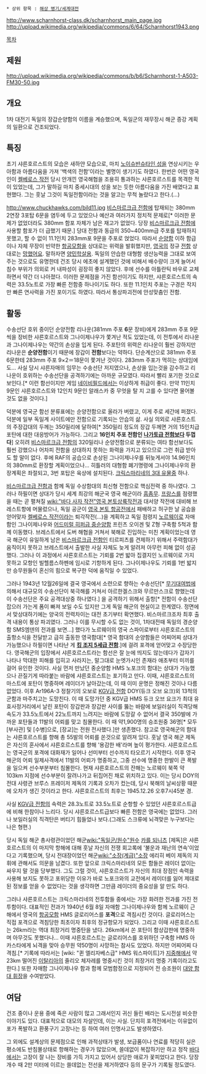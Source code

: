  * 상위 항목 : [[해상 병기/세계대전]]

http://www.scharnhorst-class.dk/scharnhorst_main_page.jpg
http://upload.wikimedia.org/wikipedia/commons/6/64/Scharnhorst1943.png

[[목차]]

== 제원 ==
http://upload.wikimedia.org/wikipedia/commons/b/b6/Scharnhorst-1-A503-FM30-50.jpg

== 개요 ==
1차 대전기 독일의 장갑순양함의 이름을 계승했으며, 독일군의 재무장시 해군 증강 계획의 일환으로 건조되었다.

== 특징 ==
초기 샤른호르스트의 모습은 새하얀 모습으로, 마치 [[노이슈반슈타인 성]]을 연상시키는 우아함과 아름다움을 가져 '백색의 전함'이라는 별명이 생기기도 하였다. 한번은 어떤 영국인이 [[켈베로스 작전]] 당시 안개낀 영국해협을 조용히 통과하는 샤른호르스트를 목격한 적이 있었는데, 그가 말하길 마치 중세시대의 성을 보는 듯한 아름다움을 가진 배였다고 표현했다. 그는 훗날 그것이 독일전함이라는 것을 알고는 무척 놀랐다고 한다.(...)

http://www.chuckhawks.com/bild11.jpg
[[비스마르크급 전함]]에 탑재되는 380mm 2연장 3포탑 6문을 염두에 두고 있었으나 예산과 여러가지 정치적 문제로[* 이러한 문제가 없었더라도 380mm 함포 자체가 남은 재고가 없었다. 당장 [[비스마르크급 전함]]에 사용할 함포가 더 급했기 때문.] 당대 전함과 동급의 350~400mm급 주포를 탑재하지 못했고, 할 수 없이 11.1인치 283mm포 9문을 주포로 얹었다. 따라서 [[순양함]] 이하 함급이나 자체 무장이 빈약한 [[항공모함]]을 상대로는 위력을 발휘했지만, [[영국]]의 정규 [[전함]] 상대로는 [[망했어요]]. 말하자면 [[양민학살]]용. 독일의 안습한 대형함 생산능력을 그대로 보여주는 것으로도 유명한데 건조 당시 에초에 설계했던 것에 비해서 배수량이 크게 늘어서 침수 부위가 의외로 커 내파성이 굉장히 좋지 않았다. 후에 선수를 아틀란틱 바우로 교체하면서 약간 더 나아졌다. 이러한 문제점을 가진 함선이기도 하지만, 샤른호르스트의 속력은 33.5노트로 가장 빠른 전함중 하나이기도 하다. 또한 11.1인치 주포는 구경은 작지만 빠른 연사력을 가진 포이기도 하였다. 따라서 통상파괴전에 안성맞춤인 전함.

== 활동 ==
수송선단 호위 중이던 순양전함 리나운(381mm 주포 '''6'''문 장비)에게 283mm 주포 9문씩을 장비한 샤른호르스트와 그나이제나우가 쫓겨난 적도 있었는데, 이 전투에서 리나운과 그나이제나우는 약간의 손상을 입게 된다. 주포탄의 위력은 리나운이 훨씬 강하지만 리나운은 '''순양전함'''이기 때문에 장갑이 '''전함'''보다는 약하다. 단순계산으로 381mm 주포 6문한테 283mm 주포 9×2＝18문이 쫓겨난 것이다. 283mm 주포가 먹히는 상대임에도... 사실 당시 샤른자매의 임무는 수송선단 저지였으나, 손상을 입는것을 감수하고 리나운이 호위하는 수송선단을 공격하기에는 아까운 규모였다. 따라서 빨리 포기한 것으로 보인다.[* 이런 함선이지만 게임 [[네이비필드]]에서는 이상하게 취급이 좋다. 만약 11인치 9문인 샤른호르스트와 12인치 9문인 알래스카 중 무엇을 탈 지 고를 수 있다면 물어볼 것도 없을 것이다.] 

덕분에 영국군 함선 분류표에는 순양전함으로 올라가 버렸고, 이게 주로 세간에 퍼졌다. 덕분에 일부 독일계 사이트에만 전함으로 기록되는 안습의 삶. 사실 의외로 샤른호스트의 주장갑대의 두께는 350밀리에 달하여[* 350밀리 정도의 장갑 두께면 거의 15인치급 포탄에 대한 대응방어가 가능하다. 그리고 '''16인치 주포 전함인 [[나가토급 전함]]보다 두껍다'''] 오히려 [[비스마르크급 전함]]의 320밀리나 순양전함으로 분류되는 여타 함선보다도 훨씬 강했으나 어차피 전함을 상대하지 못하는 화력을 가지고 있으므로 그런 취급 받아도 할 말이 없다. 후에 RAF의 공습으로 손상된 그나이제나우를 뒤늦게서야 14.96인치의 380mm로 환장할 계획이었으나... 히틀러의 대형함 폐기명령에 그나이제나우의 환장계획은 좌절되고, 3번 포탑은 육상에 설치된다. [[크릭스마리네의 3대 유물]]중 하나.

[[비스마르크급 전함]]과 함께 독일 수상함대의 최신형 전함으로 핵심전력 중 하나였다. 그러나 하필이면 상대가 당시 세계 최강의 해군국 영국 해군이라 [[흠좀무]]. [[프랑스]]를 점령했을 때는 곧 펼쳐질 [[wiki:"바다 사자 작전"영국 본토상륙작전]]과 대서양 작전에 대비해 브레스트항에 머물렀으나, 독일 공군이 [[영국 본토 항공전]]에서 패배하고 허구한 날 공습을 얻어맞자 [[영국 해협 돌파작전|켈베로스 작전]]이라는 퇴각작전(...)을 계획하고 독일 점령지 [[노르웨이]]로 자매함인 그나이제나우와 [[어드미럴 히퍼급 중순양함]] 프린츠 오이겐 및 Z형 구축함 5척과 함께 이동했다. 브레스트에서 도버 해협을 거쳐서 북해로 진입하는 미친 계획이었는데 영국 해군이 유일하게 남은 [[비스마르크급 전함]]인 티르피츠를 견제하기 위해서 주력함대가 움직이지 못하고 브레스트에서 출발한 사실 자체도 늦게 알려져 아무런 피해 없이 성공했다. 그러나 이 과정에서 샤른호르스트는 기뢰를 2번 밟아 집결지인 노르웨이로 가지 못하고 모항인 빌헬름스하펜에 임시로 기항하게 된다. 그나이제나우도 기뢰를 1번 밟지만 승무원들이 혼신의 힘으로 복구한 덕에 움직일 수 있었다.  

그러나 1943년 12월26일에 결국 영국에서 소련으로 향하는 수송선단[* [[무기대여법]]에 의해서 대규모의 수송선단이 북극해를 거쳐서 아르한겔스크와 무르만스크로 향했는데 이 수송선단은 주요 공격대상중 하나였다.] 을 공격하기 위해서 출항[* 전함이 수송선단 잡으러 가는게 폼이 빠져 보일 수도 있지만 그게 독일 해군의 현실이고 한계였다. 정면에서 맞상대하기에는 양국의 전력차이는 대전 초기부터 확연했다. 비스마르크조차 최후 출격 내용이 통상 파괴였다. 그러나 이를 무시할 수도 없는 것이, 1차대전때 독일의 경순양함 SMS엠덴의 전과를 보면...] 했다가 노르웨이의 영국 스파이로부터 샤른호르스트의 출항소식을 전달받고 급히 출동한 영국함대[* 영국 함대의 순양함들은 어찌어찌 상대가 가능했으나 하필이면 나타난 게 '''[[킹 조지 5세급 전함]]'''.]에 걸려 포격에 얻어맞고 수장당한다. 영국해군의 입장에서 샤른호르스트라는 함선은 잘 눈에 띄지도 않는데다가 갑자기 나타나 막대한 피해를 입히고 사라지는, 말그대로 눈엣가시인 존재라 애초부터 미끼를 걸어 유인한 것이다. 사실 먼저 만났던 중순양함 HMS 노포크의 함대는 상대가 가능했으나 끈질기게 따라붙는 바람에 샤른호르스트는 포기하고 만다. 이때, 샤른호르스트의 마스트에 포탄이 명중하며 레이더가 날아갔는데, 이 때 이미 운명은 정해진 것이나 다름없었다. 이후 Ar196A-3 정찰기의 오보로 [[KGV급 전함]] DOY(듀크 오브 요크)외 13척의 군함과 마주치고는 도망친다. 이 때 도망가던 중 KGV급 HMS 듀크 오브 요크가 최대 유효사정거리에서 날린 포탄이 장갑판과 장갑판 사이를 뚫는 바람에 보일러실이 직격당해 속도가 33.5노트에서 22노트까지 느려지는 바람에 도망갈 수 없어서 결국 350발에 가까운 포탄들과 11발의 어뢰를 맞고 침몰한다. 이 때 약1,900명의 승조원중 36명[* 모두 [부사관] 및 [수병]으로, [장교]는 전원 전사했다.]만 생존했다. 참고로 영국해군의 함대는 샤른호르스트를 향해 총 55발의 어뢰를 쏜것으로 알려져 있다. 훗날 영국 해군 제독은 자신의 훈사에서 샤른호르스트를 향해 '용감한 배'라며 높이 평가한다. 샤른호르스트는 영국군의 포격에 대화재가 일어나 선미부터 선수까지 타오르기 시작한다. 이후 영국해군의 어뢰 일제사격에서 11발의 어뢰가 명중하고, 그중 선수에 명중한 한발이 큰 폭발을 일으켜 선수부분부터 침몰한다. 현재 샤른호르스트의 잔해는 노르웨이 북쪽 약103km 지점에 선수부분이 잘려나가고 뒤집어진 채로 위치하고 있다. 이는 당시 DOY의 전대 사령관 브루스 프레이저 제독의 기록과 오차가 컸는데, 당시 북해의 날씨상황 때문에 오차가 생긴 것이라고 한다. 샤른호르스트의 최후는 1945.12.26 오후7시45분 경.

사실 [[KGV급 전함]]의 속력은 28.3노트로 33.5노트로 순항할 수 있었던 샤른호르스트급에 비해 한참이나 느리다. 당시 샤른호르스트급보다 빠른 전함은 영국에는 없었다. 그러나 보일러실의 직격탄은 버티기 힘들었나 보다.(그래도 스크류에 뇌격맞은 누구보다는 나은 형편.)

당시 독일 해군 총사령관이었던 해군[[wiki:"독일군/원수"원수]] [[카를 되니츠]] [제독]은 샤른호르스트의 이 마지막 항해에 대해 훗날 자신의 전쟁 회고록에 '불운과 재난의 연속'이었다고 기록했으며, 당시 전대장이었던 해군[[wiki:"소장(계급)"소장]] 에리히 베이 제독의 지휘에 관해서도 의문을 남겼다. 또한 앞으로 크릭스마리네의 모든 함들은 레이더 없이는 싸우지 말 것을 당부했다. 그도 그럴 것이, 샤른호르스트가 자신의 최대 장점인 속력을 사용해 보지도 못하고 포위당한 이유가 바로 노포크와의 교전에서 레이더를 잃어 제대로된 정보를 얻을 수 없었다는 것을 생각하면 그만큼 레이더의 중요성을 알 만도 하다.

그러나 샤른호르스트는 크릭스마리네의 전투함들 중에서는 가장 화려한 전과를 가진 전투함이다. 대표적인 전과가 1940년 6월 8일 자매함 그나이제나우와 함께 노르웨이 근해에서 영국의 [[항공모함]] HMS 글로리어스를 '''포격'''으로 격침시킨 것이다. 글로리어스는 직접 포격으로 격침당한 최초이자 최후의 정규항모가 되었다. 그리고 이때 샤른호르스트는 26km라는 역대 최장거리 명중탄을 냈다. 26km에서 쏜 포탄이 함상갑판에 명중하며 아무것도 못했다나... 이때 샤른호르스트는 글로리어스를 호위하던 구축함 HMS 아카스타에게 뇌격을 맞아 승무원 약50명이 사망하는 참사도 있었다. 하지만 어찌어찌 다 격침.[* 기록에 따라서는 [wiki: "퀸 엘리자베스급" HMS 워스파이트]가 [[지중해]]에서 약 23km 떨어진 [[이탈리아]]의 줄리오 체자레를 명중시킨 것이 최장거리 명중 기록이라고도 한다.] 또한 자매함 그나이제나우 함과 함께 모범함정으로 지정되어 전 승조원이 [http://en.wikipedia.org/wiki/High_Seas_Fleet_Badge 대양 함대 휘장]을 수여받았다.

== 여담 ==
건조 중이나 운용 중에 죽은 사람이 많고 그래서인지 귀신 들린 배라는 도시전설 비슷한 이야기도 있다. 대표적으로 대모의 자살인데, 이는 사실. 단치히 포격전에서는 이유없이 포가 폭발하고 환풍구기 고장나는 등 하여 여러 인명사고도 발생하였다.

그 외에도 설계상의 문제점으로 인해 과적상태가 발생, 보급품이나 연료를 적당히 실은 평소에도 반침몰상태로 항해하는 경우가 많았으며, 쓸데없이 복잡하기만 하고 정작 [[바다]]에서는 고장이 잘 나는 장비를 가득 가지고 있어서 상당한 애로가 꽃피었다고 한다. 당장 개수 때 2만 미터에 이르는 쓸데없는 전선을 제거하였다 등의 문구가 기록될 정도였다.
